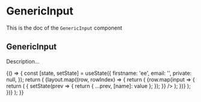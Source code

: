 <!--- GenericInput.stories.mdx --->


<Meta title="components/GenericInput" component={GenericInput} />

# GenericInput

This is the doc of the `GenericInput` component

## GenericInput

Description...

<Canvas>
  <Story name="base">
    {() => {
      const [state, setState] = useState({
        firstname: 'ee',
        email: '',
        private: null,
      });
      return (
        <ContentLayout>
          <Stack spacing={4}>
            {layout.map((row, rowIndex) => {
              return (
                <Box key={rowIndex}>
                  <Grid gap={4}>
                    {row.map(input => {
                      return (
                        <GridItem key={input.name} {...input.size}>
                          <GenericInput
                            {...input}
                            value={state[input.name]}
                            onChange={({ target: { name, value } }) => {
                              setState(prev => {
                                return { ...prev, [name]: value };
                              });
                            }}
                          />
                        </GridItem>
                      );
                    })}
                  </Grid>
                </Box>
              );
            })}
          </Stack>
        </ContentLayout>
      );
    }}
  </Story>
</Canvas>
